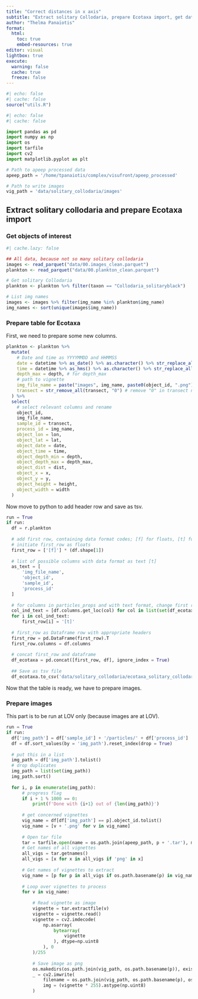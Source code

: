 ```yaml
---
title: "Correct distances in x axis"
subtitle: "Extract solitary Collodaria, prepare Ecotaxa import, get data from Ecotaxa."
author: "Thelma Panaïotis"
format: 
  html:
    toc: true
    embed-resources: true
editor: visual
lightbox: true
execute:
  warning: false
  cache: true
  freeze: false
---
```


```r
#| echo: false
#| cache: false
source("utils.R")
```

```python
#| echo: false
#| cache: false

import pandas as pd
import numpy as np
import os
import tarfile
import cv2
import matplotlib.pyplot as plt

# Path to apeep processed data
apeep_path = '/home/tpanaiotis/complex/visufront/apeep_processed'

# Path to write images
vig_path = 'data/solitary_collodaria/images'
```

## Extract solitary collodaria and prepare Ecotaxa import

### Get objects of interest

```r
#| cache.lazy: false

## All data, because not so many solitary collodaria
images <- read_parquet("data/00.images_clean.parquet")
plankton <- read_parquet("data/00.plankton_clean.parquet")

# Get solitary Collodaria
plankton <- plankton %>% filter(taxon == "Collodaria_solitaryblack")

# List img names
images <- images %>% filter(img_name %in% plankton$img_name)
img_names <- sort(unique(images$img_name))

```

### Prepare table for Ecotaxa

First, we need to prepare some new columns.

```r
plankton <- plankton %>% 
  mutate(
    # Date and time as YYYYMMDD and HHMMSS
    date = datetime %>% as_date() %>% as.character() %>% str_replace_all("-", ""),
    time = datetime %>% as_hms() %>% as.character() %>% str_replace_all(":", ""),
    depth_max = depth, # for depth_max
    # path to vignette
    img_file_name = paste("images", img_name, paste0(object_id, ".png"), sep = "/"),
    transect = str_remove_all(transect, "0") # remove "0" in transect name
  ) %>% 
  select(
    # select relevant columns and rename
    object_id,
    img_file_name,
    sample_id = transect,
    process_id = img_name,
    object_lon = lon,
    object_lat = lat,
    object_date = date,
    object_time = time,
    object_depth_min = depth,
    object_depth_max = depth_max,
    object_dist = dist,
    object_x = x,
    object_y = y,
    object_height = height,
    object_width = width
  )
```

Now move to python to add header row and save as tsv.

```python
run = True
if run:
  df = r.plankton
  
  # add first row, containing data format codes; [f] for floats, [t] for text
  # initiate first_row as floats
  first_row = ['[f]'] * (df.shape[1])
  
  # list of possible columns with data format as text [t]
  as_text = [
      'img_file_name',
      'object_id',
      'sample_id',
      'process_id'
  ]
  
  # for columns in particles_props and with text format, change first row to [t]
  col_ind_text = [df.columns.get_loc(col) for col in list(set(df_ecotaxa.columns) & set(as_text  ))]
  for i in col_ind_text:
      first_row[i] = '[t]'
      
  # first_row as Dataframe row with appropriate headers
  first_row = pd.DataFrame(first_row).T
  first_row.columns = df.columns
  
  # concat first_row and dataframe
  df_ecotaxa = pd.concat([first_row, df], ignore_index = True)
  
  ## Save as tsv file
  df_ecotaxa.to_csv('data/solitary_collodaria/ecotaxa_solitary_collodaria.tsv', index = False,   sep = '\t', header = True)
```

Now that the table is ready, we have to prepare images.

### Prepare images

::: {.callout-note icon="false"}
This part is to be run at LOV only (because images are at LOV).
:::

```python
run = True
if run:
  df['img_path'] = df['sample_id'] + '/particles/' + df['process_id']
  df = df.sort_values(by = 'img_path').reset_index(drop = True)
  
  # put this in a list
  img_path = df['img_path'].tolist()
  # drop duplicates
  img_path = list(set(img_path))
  img_path.sort()
  
  for i, p in enumerate(img_path):
      # progress flag
      if i + 1 % 1000 == 0:
          print(f'Done with {i+1} out of {len(img_path)}')
          
      # get concerned vignettes
      vig_name = df[df['img_path'] == p].object_id.tolist()
      vig_name = [v + '.png' for v in vig_name]
      
      # Open tar file
      tar = tarfile.open(name = os.path.join(apeep_path, p + '.tar'), mode='r')
      # Get names of all vignettes
      all_vigs = tar.getnames()
      all_vigs = [x for x in all_vigs if 'png' in x]
      
      # Get names of vignettes to extract
      vig_name = [p for p in all_vigs if os.path.basename(p) in vig_name]
      
      # Loop over vignettes to process
      for v in vig_name:
      
          # Read vignette as image
          vignette = tar.extractfile(v)
          vignette = vignette.read()
          vignette = cv2.imdecode(
              np.asarray(
                  bytearray(
                      vignette
                  ), dtype=np.uint8
              ), 0
          )/255
          
          # Save image as png
          os.makedirs(os.path.join(vig_path, os.path.basename(p)), exist_ok = True)
          _ = cv2.imwrite(
              filename = os.path.join(vig_path, os.path.basename(p), os.path.basename(v)), 
              img = (vignette * 255).astype(np.uint8)
          )
```

